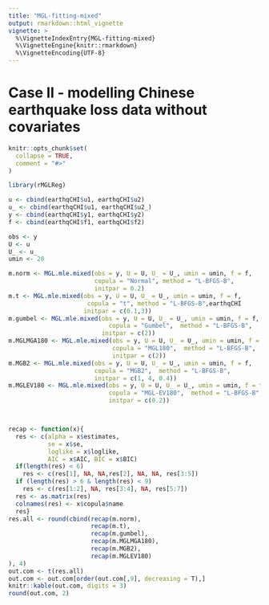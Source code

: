 ```yaml
---
title: "MGL-fitting-mixed"
output: rmarkdown::html_vignette
vignette: >
  %\VignetteIndexEntry{MGL-fitting-mixed}
  %\VignetteEngine{knitr::rmarkdown}
  %\VignetteEncoding{UTF-8}
---
```



# Case II - modelling Chinese earthquake loss data without covariates


```r
knitr::opts_chunk$set(
  collapse = TRUE,
  comment = "#>"
)
```

```r
library(rMGLReg)

u <- cbind(earthqCHI$u1, earthqCHI$u2)
u_ <- cbind(earthqCHI$u1, earthqCHI$u2_)
y <- cbind(earthqCHI$y1, earthqCHI$y2)
f <- cbind(earthqCHI$f1, earthqCHI$f2)

obs <- y
U <- u
U_ <- u_
umin <- 20

m.norm <- MGL.mle.mixed(obs = y, U = U, U_ = U_, umin = umin, f = f,
                        copula = "Normal", method = "L-BFGS-B",
                        initpar = 0.2)
m.t <- MGL.mle.mixed(obs = y, U = U, U_ = U_, umin = umin, f = f,
                      copula = "t", method = "L-BFGS-B",earthqCHI
                     initpar = c(0.1,3))
m.gumbel <- MGL.mle.mixed(obs = y, U = U, U_ = U_, umin = umin, f = f,
                            copula = "Gumbel",  method = "L-BFGS-B",
                          initpar = c(2))
m.MGLMGA180 <- MGL.mle.mixed(obs = y, U = U, U_ = U_, umin = umin, f = f,
                             copula = "MGL180",  method = "L-BFGS-B",
                             initpar = c(2))
m.MGB2 <- MGL.mle.mixed(obs = y, U = U, U_ = U_, umin = umin, f = f,
                        copula = "MGB2",  method = "L-BFGS-B",
                        initpar = c(1, 4, 0.4))
m.MGLEV180 <- MGL.mle.mixed(obs = y, U = U, U_ = U_, umin = umin, f = f,
                            copula = "MGL-EV180",  method = "L-BFGS-B",
                            initpar = c(0.2))




```




```r
recap <- function(x){
  res <- c(alpha = x$estimates,
           se = x$se,
           loglike = x$loglike,
           AIC = x$AIC, BIC = x$BIC)
  if(length(res) < 6)
    res <- c(res[1], NA, NA,res[2], NA, NA, res[3:5])
  if (length(res) > 6 & length(res) < 9)
    res <- c(res[1:2], NA, res[3:4], NA, res[5:7])
  res <- as.matrix(res)
  colnames(res) <- x$copula$name
  res}
res.all <- round(cbind(recap(m.norm),
                       recap(m.t),
                       recap(m.gumbel),
                       recap(m.MGLMGA180),
                       recap(m.MGB2),
                       recap(m.MGLEV180)
), 4)
out.com <- t(res.all)
out.com <- out.com[order(out.com[,9], decreasing = T),]
knitr::kable(out.com, digits = 3)
round(out.com, 2)
```

